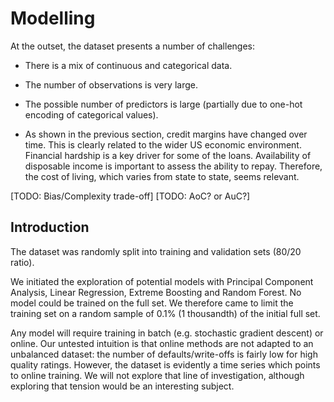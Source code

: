 # Modelling

At the outset, the dataset presents a number of challenges:

+ There is a mix of continuous and categorical data.

+ The number of observations is very large. 

+ The possible number of predictors is large (partially due to one-hot encoding of categorical values).

+ As shown in the previous section, credit margins have changed over time. This is clearly related to the wider US economic environment. Financial hardship is a key driver for some of the loans. Availability of disposable income is important to assess the ability to repay. Therefore, the cost of living, which varies from state to state, seems relevant. 


[TODO: Bias/Complexity trade-off]
[TODO: AoC? or AuC?]


## Introduction

The dataset was randomly split into training and validation sets (80/20 ratio).

We initiated the exploration of potential models with Principal Component Analysis, Linear Regression, Extreme Boosting and Random Forest. No model could be trained on the full set. We therefore came to limit the training set on a random sample of 0.1% (1 thousandth) of the initial full set.

Any model will require training in batch (e.g. stochastic gradient descent) or online. Our untested intuition is that online methods are not adapted to an unbalanced dataset: the number of defaults/write-offs is fairly low for high quality ratings. However, the dataset is evidently a time series which points to online training. We will not explore that line of investigation, although exploring that tension would be an interesting subject.





